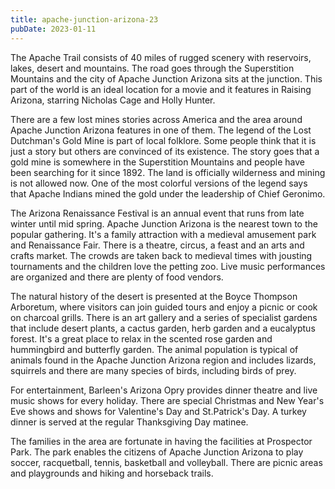 ```yaml
---
title: apache-junction-arizona-23
pubDate: 2023-01-11
---
```


The Apache Trail consists of 40 miles of rugged scenery with reservoirs, lakes, desert and mountains. The road goes through the Superstition Mountains and the city of Apache Junction Arizona sits at the junction. This part of the world is an ideal location for a movie and it features in Raising Arizona, starring Nicholas Cage and Holly Hunter.

There are a few lost mines stories across America and the area around Apache Junction Arizona features in one of them. The legend of the Lost Dutchman's Gold Mine is part of local folklore. Some people think that it is just a story but others are convinced of its existence. The story goes that a gold mine is somewhere in the Superstition Mountains and people have been searching for it since 1892. The land is officially wilderness and mining is not allowed now. One of the most colorful versions of the legend says that Apache Indians mined the gold under the leadership of Chief Geronimo.

The Arizona Renaissance Festival is an annual event that runs from late winter until mid spring. Apache Junction Arizona is the nearest town to the popular gathering. It's a family attraction with a medieval amusement park and Renaissance Fair. There is a theatre, circus, a feast and an arts and crafts market. The crowds are taken back to medieval times with jousting tournaments and the children love the petting zoo. Live music performances are organized and there are plenty of food vendors.

The natural history of the desert is presented at the Boyce Thompson Arboretum, where visitors can join guided tours and enjoy a picnic or cook on charcoal grills. There is an art gallery and a series of specialist gardens that include desert plants, a cactus garden, herb garden and a eucalyptus forest. It's a great place to relax in the scented rose garden and hummingbird and butterfly garden. The animal population is typical of animals found in the Apache Junction Arizona region and includes lizards, squirrels and there are many species of birds, including birds of prey.

For entertainment, Barleen's Arizona Opry provides dinner theatre and live music shows for every holiday. There are special Christmas and New Year's Eve shows and shows for Valentine's Day and St.Patrick's Day. A turkey dinner is served at the regular Thanksgiving Day matinee.

The families in the area are fortunate in having the facilities at Prospector Park. The park enables the citizens of Apache Junction Arizona to play soccer, racquetball, tennis, basketball and volleyball. There are picnic areas and playgrounds and hiking and horseback trails.